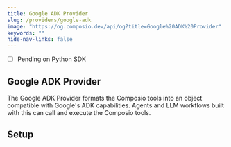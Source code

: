 ```yaml
---
title: Google ADK Provider
slug: /providers/google-adk
image: "https://og.composio.dev/api/og?title=Google%20ADK%20Provider"   # image for socials
keywords: ""
hide-nav-links: false
---
```


- [ ] Pending on Python SDK

## Google ADK Provider

The Google ADK Provider formats the Composio tools into an object compatible with Google's ADK capabilities. Agents and LLM workflows built with this can call and execute the Composio tools.

## Setup

```typescript TypeScript maxLines=60 wordWrap

```